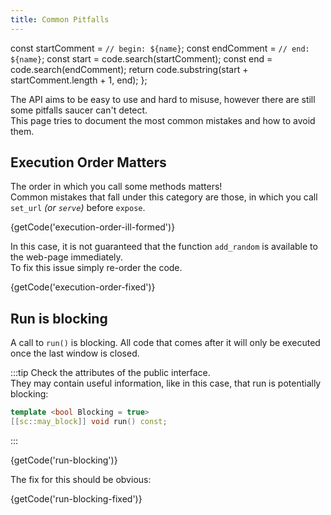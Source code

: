 ```yaml
---
title: Common Pitfalls
---
```



  const startComment = `// begin: ${name}`;
  const endComment = `// end: ${name}`;
  const start = code.search(startComment);
  const end = code.search(endComment);
  return code.substring(start + startComment.length + 1, end);
};

The API aims to be easy to use and hard to misuse, however there are still some pitfalls saucer can't detect.  
This page tries to document the most common mistakes and how to avoid them.

## Execution Order Matters

The order in which you call some methods matters!  
Common mistakes that fall under this category are those, in which you call `set_url` _(or `serve`)_ before `expose`.
 
<CodeBlock language="cpp" title="Example: Ill formed program">
  {getCode('execution-order-ill-formed')}
</CodeBlock>

In this case, it is not guaranteed that the function `add_random` is available to the web-page immediately.  
To fix this issue simply re-order the code.

<CodeBlock language="cpp" title="Example: Well formed program">
  {getCode('execution-order-fixed')}
</CodeBlock>

## Run is blocking

A call to `run()` is blocking. 
All code that comes after it will only be executed once the last window is closed.

:::tip
Check the attributes of the public interface.  
They may contain useful information, like in this case, that run is potentially blocking:

```cpp
template <bool Blocking = true>
[[sc::may_block]] void run() const;
```
:::

<CodeBlock language="cpp" title="Example: Ill formed program">
  {getCode('run-blocking')}
</CodeBlock>

The fix for this should be obvious:

<CodeBlock language="cpp" title="Example: Well formed program">
  {getCode('run-blocking-fixed')}
</CodeBlock>
